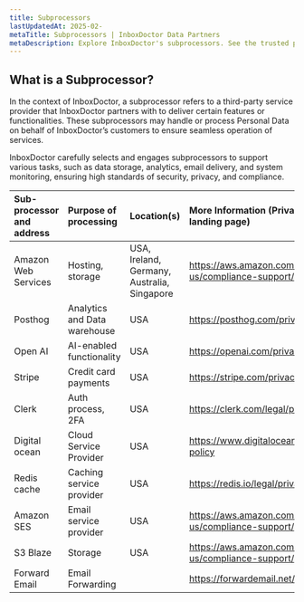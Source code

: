 ---
title: Subprocessors
lastUpdatedAt: 2025-02-
metaTitle: Subprocessors | InboxDoctor Data Partners
metaDescription: Explore InboxDoctor's subprocessors. See the trusted partners we work with to process data securely and efficiently.
---

## What is a Subprocessor?

In the context of InboxDoctor, a subprocessor refers to a third-party service provider that InboxDoctor partners with to deliver certain features or functionalities. These subprocessors may handle or process Personal Data on behalf of InboxDoctor’s customers to ensure seamless operation of services.

InboxDoctor carefully selects and engages subprocessors to support various tasks, such as data storage, analytics, email delivery, and system monitoring, ensuring high standards of security, privacy, and compliance.

<table>
  <thead>
    <tr>
      <th align="left">Sub-processor and address</th>
      <th align="left">Purpose of processing</th>
      <th align="left">Location(s)</th>
      <th align="left">
        More Information (Privacy policy link or landing page)
      </th>
    </tr>
  </thead>
  <tbody>
    <tr>
      <td>Amazon Web Services</td>
      <td>Hosting, storage</td>
      <td>USA, Ireland, Germany, Australia, Singapore</td>
      <td>
        <a href="https://aws.amazon.com/contact-us/compliance-support/">
          https://aws.amazon.com/contact-us/compliance-support/
        </a>
      </td>
    </tr>
    <tr>
      <td>Posthog</td>
      <td>Analytics and Data warehouse</td>
      <td>USA</td>
      <td>
        <a href="https://posthog.com/privacy">https://posthog.com/privacy</a>
      </td>
    </tr>
    <tr>
      <td>Open AI</td>
      <td>AI-enabled functionality</td>
      <td>USA</td>
      <td>
        <a href="https://openai.com/privacy/">https://openai.com/privacy/</a>
      </td>
    </tr>
    <tr>
      <td>Stripe</td>
      <td>Credit card payments</td>
      <td>USA</td>
      <td>
        <a href="https://stripe.com/privacy-center/legal">
          https://stripe.com/privacy-center/legal
        </a>
      </td>
    </tr>
    <tr>
      <td>Clerk</td>
      <td>Auth process, 2FA</td>
      <td>USA</td>
      <td>
        <a href="https://clerk.com/legal/privacy">
          https://clerk.com/legal/privacy
        </a>
      </td>
    </tr>
    <tr>
      <td>Digital ocean</td>
      <td>Cloud Service Provider</td>
      <td>USA</td>
      <td>
        <a href="https://www.digitalocean.com/legal/privacy-policy">
          https://www.digitalocean.com/legal/privacy-policy
        </a>
      </td>
    </tr>
    <tr>
      <td>Redis cache</td>
      <td>Caching service provider</td>
      <td>USA</td>
      <td>
        <a href="https://redis.io/legal/privacy-policy/">
          https://redis.io/legal/privacy-policy/
        </a>
      </td>
    </tr>
    <tr>
      <td>Amazon SES</td>
      <td>Email service provider</td>
      <td>USA</td>
      <td>
        <a href="https://aws.amazon.com/contact-us/compliance-support/">
          https://aws.amazon.com/contact-us/compliance-support/
        </a>
      </td>
    </tr>
    <tr>
      <td>S3 Blaze</td>
      <td>Storage</td>
      <td>USA</td>
      <td>
        <a href="https://aws.amazon.com/contact-us/compliance-support/">
          https://aws.amazon.com/contact-us/compliance-support/
        </a>
      </td>
    </tr>
    <tr>
      <td>Forward Email</td>
      <td>Email Forwarding</td>
      <td></td>
      <td>
        <a href="https://forwardemail.net/en/privacy">
          https://forwardemail.net/en/privacy
        </a>
      </td>
    </tr>
  </tbody>
</table>
